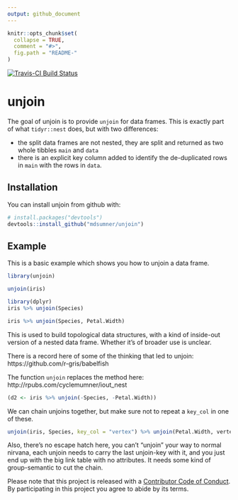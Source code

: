 ```yaml
---
output: github_document
---
```


<!-- README.md is generated from README.Rmd. Please edit that file -->

```r
knitr::opts_chunk$set(
  collapse = TRUE,
  comment = "#>",
  fig.path = "README-"
)
```
[![Travis-CI Build Status](https://travis-ci.org/mdsumner/unjoin.svg?branch=master)](https://travis-ci.org/mdsumner/unjoin)

# unjoin

The goal of unjoin is to provide `unjoin` for data frames. This is exactly part of what `tidyr::nest` does, but with two differences: 

* the split data frames are not nested, they are split and returned as two whole tibbles `main` and `data`
* there is an explicit key column added to identify the de-duplicated rows in `main` with the rows in `data`. 

## Installation

You can install unjoin from github with:

```r
# install.packages("devtools")
devtools::install_github("mdsumner/unjoin")
```

## Example

This is a basic example which shows you how to unjoin a data frame. 

```r
library(unjoin)

unjoin(iris)

library(dplyr)
iris %>% unjoin(Species)

iris %>% unjoin(Species, Petal.Width)
```

This is used to build topological data structures, with a
kind of inside-out version of a nested data frame. Whether it's of broader use is unclear. 

There is a record here of some of  the thinking that led to unjoin: https://github.com/r-gris/babelfish

The function `unjoin` replaces the method here: http://rpubs.com/cyclemumner/iout_nest

```r
(d2 <- iris %>% unjoin(-Species, -Petal.Width))
```

We can chain unjoins together, but make sure not to repeat a `key_col` in one of these. 

```r
unjoin(iris, Species, key_col = "vertex") %>% unjoin(Petal.Width, vertex,  key_col = "branch")
```

Also, there's no escape hatch here, you can't "unjoin" your way to normal nirvana, each unjoin needs to carry the last unjoin-key with it, and you just end up with the big link table with no attributes. It needs some kind of group-semantic to cut the chain. 


Please note that this project is released with a [Contributor Code of Conduct](CONDUCT.md). By participating in this project you agree to abide by its terms.

